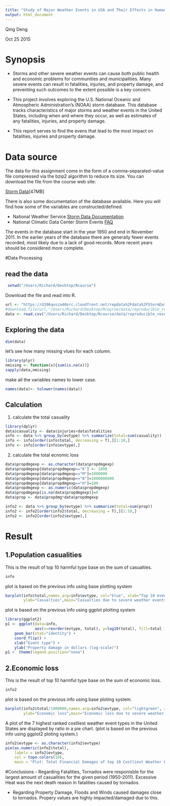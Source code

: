 ```yaml
---
title: "Study of Major Weather Events in USA and Their Effects in Human Life and Economy"
output: html_document
---
```

Qing Deng

Oct 25 2015

# Synopsis
- Storms and other severe weather events can cause both public health and economic problems for communities and municipalities. Many severe events can result in fatalities, injuries, and property damage, and preventing such outcomes to the extent possible is a key concern. 

- This project involves exploring the U.S. National Oceanic and Atmospheric Administration's (NOAA) storm database. This database tracks characteristics of major storms and weather events in the United States, including when and where they occur, as well as estimates of any fatalities, injuries, and property damage. 

- This report serves to find the evens that lead to the most impact on fatalities, injuries and property damage.

# Data source

The data for this assignment come in the form of a comma-separated-value file compressed via the bzip2 algorithm to reduce its size. You can download the file from the course web site:

[Storm Data](https://d396qusza40orc.cloudfront.net/repdata%2Fdata%2FStormData.csv.bz2)[47MB]

There is also some documentation of the database available. Here you will find how some of the variables are constructed/defined.

- National Weather Service [Storm Data Documentation](https://d396qusza40orc.cloudfront.net/repdata%2Fpeer2_doc%2Fpd01016005curr.pdf) 
- National Climatic Data Center Storm Events [FAQ](https://d396qusza40orc.cloudfront.net/repdata%2Fpeer2_doc%2FNCDC%20Storm%20Events-FAQ%20Page.pdf)

The events in the database start in the year 1950 and end in November 2011. In the earlier years of the database there are generally fewer events recorded, most likely due to a lack of good records. More recent years should be considered more complete.

#Data Processing

## read the data
```r
 setwd("/Users/Richard/Desktop/Rcourse")
```

Download the file and read into R.
```r
url <- "https://d396qusza40orc.cloudfront.net/repdata%2Fdata%2FStormData.csv.bz2"
#download.file(url,"/Users/Richard/Desktop/Rcourse/data/reproducible_research/stormdata.bz2")
data <- read.csv("/Users/Richard/Desktop/Rcourse/data/reproducible_research/stormdata.bz2")
```

## Exploring the data
```r
dim(data)
```

let's see how many missing vlues for each column.
```r
library(plyr)
nmising <- function(x){sum(is.na(x))}
sapply(data,nmising)
```

make all the variables names to lower case.
```r
names(data)<- tolower(names(data))
```

## Calculation
1. calculate the total casuality
```r
library(dplyr)
data$casuality <- data$injuries+data$fatalities
info <- data %>% group_by(evtype) %>% summarize(total=sum(casuality))
info <- info[order(info$total, decreasing = T),][1:10,]
info <- info[order(info$evtype),]
```

2. calculate the total ecnomic loss
```r
data$propdmgexp <- as.character(data$propdmgexp)
data$propdmgexp[data$propdmgexp=="K"] <- 1000
data$propdmgexp[data$propdmgexp=="M"]=1000000
data$propdmgexp[data$propdmgexp=="B"]=1000000000
data$propdmgexp[data$propdmgexp=="H"]=100
data$propdmgexp <- as.numeric(data$propdmgexp)
data$propdmgexp[is.na(data$propdmgexp)]=0
data$prop <- data$propdmg*data$propdmgexp

info2 <- data %>% group_by(evtype) %>% summarize(total=sum(prop))
info2 <- info2[order(info2$total, decreasing = T),][1:10,]
info2 <- info2[order(info2$evtype),]
```

# Result

## 1.Population casualities
This is the result of top 10 harmful type base on the sum of casualties.
```r
info
```

plot is based on the previous info using base plotting system
```r
barplot(info$total,names.arg=info$evtype, col="blue", xlab="Top 10 events",
        ylab="Casualties",main="Casualties due to severe weather events\nin the U.S from 1950-2011")
```

plot is based on the previous info using ggplot plotting system
```r
library(ggplot2)
p1 <- ggplot(data=info,
             aes(x=reorder(evtype, total), y=log10(total), fill=total )) +
    geom_bar(stat="identity") +
    coord_flip() +
    xlab("Event type") +
    ylab("Property damage in dollars (log-scale)")
p1 +  theme(legend.position="none")
```

## 2.Economic loss
This is the result of top 10 harmful type base on the sum of economic loss.
```r
info2
```

plot is based on the previous info using base ploting system.

```r
barplot(info2$total/1000000,names.arg=info2$evtype, col="lightgreen", xlab="Top 10 events",
        ylab="Economic loss",main="Economic loss due to severe weather events\nin the U.S from 1950-2011")
```

A plot of the 7 highest ranked costliest weather event types in the United States are displayed by ratio in a pie chart. (plot is based on the previous info using ggplot2 ploting system.)
```r
info2$evtype <- as.character(info2$evtype)
pie(as.numeric(info2$total),
    labels = info2$evtype,
    col = topo.colors(10),
    main = "Plot: Total Financial Damages of top 10 Costliest Weather Event Types")
```

#Conclusions
- Regarding Fatalities, Tornados were responisble for the largest amount of casualities for the given period (1950-2011). Excessive Heat was the next death reason in fatalities caused by tornados.

- Regarding Property Damage, Floods and Winds caused damages close to tornados. Propery values are highly impacted/damaged due to this.